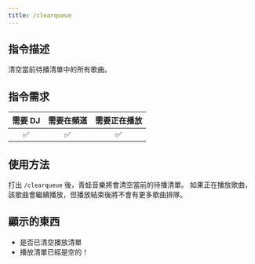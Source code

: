 ```yaml
---
title: /clearqueue
---
```


## 指令描述 
<Info>
清空當前待播清單中的所有歌曲。
</Info>

## 指令需求
| 需要 DJ |	需要在頻道 | 需要正在播放 |
| :-----: | :-------: | :---------: |
|   ✅   |    ✅     |     ✅      |

## 使用方法
打出 `/clearqueue` 後，青蛙音樂將會清空當前的待播清單。
<Info>
如果正在播放歌曲，該歌曲會繼續播放，但播放結束後將不會有更多歌曲排隊。
</Info>

## 顯示的東西
- 是否已清空播放清單
- 播放清單已經是空的！